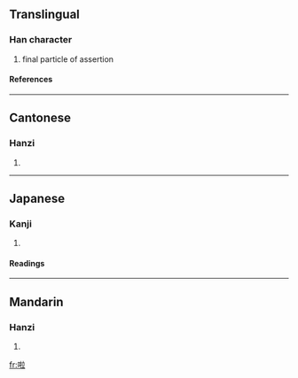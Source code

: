 ==Translingual==
===Han character===
{{Han char|rn=30|rad=口|as=08|sn=11|four=6001<sub>8</sub>|canj=口手卜廿 (RQYT)}}
# final particle of assertion
====References====
{{Han ref|kx=0196.261|dkj=03882|dj=0418.170|hdz=10636.050|uh=5566|ud=21862|bh=B0D5|bd=45269}}
----
==Cantonese==
===Hanzi===
{{yue-hanzi|jyut=|y=la1}}
# {{defn|Cantonese}}
----
==Japanese==
===Kanji===
{{ja-kanji|grade=|rs=口08}}
# {{defn|Japanese}} 
====Readings====
{{ja-readings|on=[[らふ]] (rafu), [[ろう]] (rō)|kun=}}
----
==Mandarin==
===Hanzi===
{{cmn-hanzi|pin=[[la]] (la5)|wg=la<sup>5</sup>}}
# {{defn|Mandarin}}

[[fr:啦]]